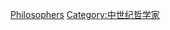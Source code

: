 {{philcentcat|9th}}
{{Commons category|9th-century philosophers}}
{{catmain|中世紀哲學}}
{{portal|哲學}}

[[Category:9世紀學者|Philosophers]]
[[Category:中世纪哲学家|Category:中世纪哲学家]]